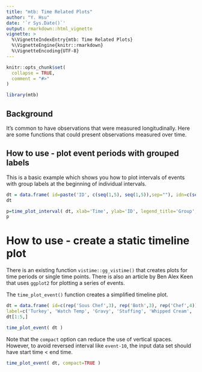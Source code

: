 ---
title: "mtb: Time Related Plots"
author: "Y. Hsu"
date: '`r Sys.Date()`'
output: rmarkdown::html_vignette
vignette: >
  %\VignetteIndexEntry{mtb: Time Related Plots}
  %\VignetteEngine{knitr::rmarkdown}
  %\VignetteEncoding{UTF-8}
---

```{r, include = FALSE}
knitr::opts_chunk$set(
  collapse = TRUE,
  comment = "#>"
)
```

```{r setup}
library(mtb)
```

## Background

It's common to have observations that were measured longitudinally.
Here are some functions that could present observations measured over time.


## How to use - plot event periods with grouped labels

This is a basic example which shows you how to 
plot intervals of events with group labels at the beginning of individual intervals.

```{r}
dt = data.frame( id=paste('ID', c(seq(1,5), seq(1,5)),sep=""), idn=c(seq(1,5),seq(1,5)), start=1800*seq(1,10)/3, end=1800*(seq(1,10)/3+seq(2,-2)), label=rep(c('A','B'),5) )
dt
```


```{r example_color_1, fig.width=7}
p=time_plot_interval( dt, xlab='Time', ylab='ID', legend_title='Group', arrow_wt=2, arrow_color='gray')
p
```

# How to use - create a static timeline plot

There is an existing function `vistime::gg_vistime()` that creates plots for time periods or single time points. There is also an article by Ben Alex Keen that uses `ggplot2` for plotting a series of events. 

The `time_plot_event()` function creates a simplified timeline plot.  

```{r}
dt = data.frame( id=c(rep('Sous Chef',3), rep('Both',3), rep('Chef',4)), idn=c(rep(1,3),rep(-1,3), rep(2,4)), start=1800*c(0,1,2, 0.5, 1.2, 3, 1,2,3,4), end=1800*c(3.5,NA,3, 2, 6, NA, 2,3.5,3, 3.5),
label=c('Turkey', 'Watch Temp', 'Gravy', 'Stuffing', 'Whipped Cream', 'Cookie', 'Cranberry', 'Potato', 'Green Bean', 'Pumpkin Pie'), labelend=c('', '', '~~?', '->>', 'not shown', '', '', '', '||', '->X'), color=c('Oven', 'Other', 'Stove','Oven','Other','Oven','Stove','Oven','Oven','Oven' ), type=c('b', 'p', 'i','i','p','p','p','b','i','i' ) )
dt[1:5,]
```

```{r, fig.width=7}
time_plot_event( dt ) 
```

Note that the `compact` option can reduce the use of vertical spaces.
However,  to avoid reversed interval like `event-10`, the input data set should have start time < end time.

```{r, fig.width=7}
time_plot_event( dt, compact=TRUE )
```
